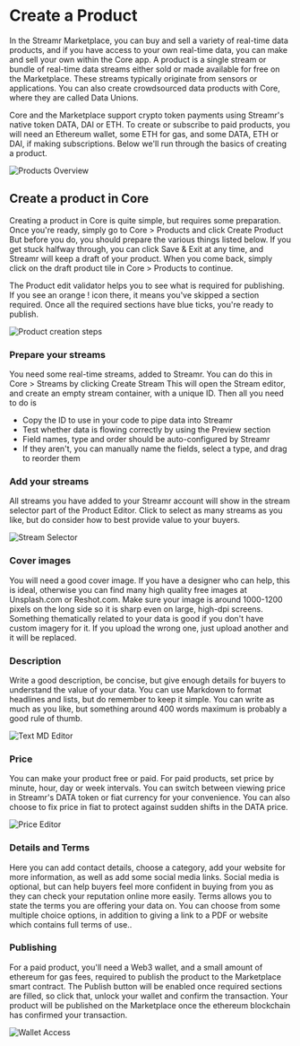 



# Create a Product

In the Streamr Marketplace, you can buy and sell a variety of real-time data products, and if you have access to your own real-time data, you can make and sell your own within the Core app. A product is a single stream or bundle of real-time data streams either sold or made available for free on the Marketplace. These streams typically originate from sensors or applications. You can also create crowdsourced data products with Core, where they are called Data Unions.

Core and the Marketplace support crypto token payments using Streamr's native token DATA, DAI or ETH. To create or subscribe to paid products, you will need an Ethereum wallet, some ETH for gas, and some DATA, ETH or DAI, if making subscriptions. Below we'll run through the basics of creating a product.

<Image src={ProductsOverview} highResSrc={ProductsOverview2x} alt="Products Overview" />

## Create a product in Core

Creating a product in Core is quite simple, but requires some preparation. Once you're ready, simply go to Core > Products and click <span className={docsStyles.streamrHighlight}>Create Product</span> But before you do, you should prepare the various things listed below. If you get stuck halfway through, you can click Save & Exit at any time, and Streamr will keep a draft of your product. When you come back, simply click on the draft product tile in Core > Products to continue.

The Product edit validator helps you to see what is required for publishing. If you see an orange ! icon there, it means you've skipped a section required. Once all the required sections have blue ticks, you're ready to publish.

<Image
    mobileSrc={ProductsCreateFlowMobile}
    src={ProductsCreateFlow}
    highResSrc={ProductsCreateFlow2x}
    alt="Product creation steps"
/>

### Prepare your streams

You need some real-time streams, added to Streamr. You can do this in Core > Streams by clicking <span className={docsStyles.streamrHighlight}>Create Stream</span> This will open the Stream editor, and create an empty stream container, with a unique ID. Then all you need to do is

-   Copy the ID to use in your code to pipe data into Streamr
-   Test whether data is flowing correctly by using the Preview section
-   Field names, type and order should be auto-configured by Streamr
-   If they aren't, you can manually name the fields, select a type, and drag to reorder them

### Add your streams

All streams you have added to your Streamr account will show in the stream selector part of the Product Editor. Click to select as many streams as you like, but do consider how to best provide value to your buyers.

<Image src={StreamSelector} highResSrc={StreamSelector2x} alt="Stream Selector" />

### Cover images

You will need a good cover image. If you have a designer who can help, this is ideal, otherwise you can find many high quality free images at Unsplash.com or Reshot.com. Make sure your image is around 1000-1200 pixels on the long side so it is sharp even on large, high-dpi screens. Something thematically related to your data is good if you don't have custom imagery for it. If you upload the wrong one, just upload another and it will be replaced.

### Description

Write a good description, be concise, but give enough details for buyers to understand the value of your data. You can use Markdown to format headlines and lists, but do remember to keep it simple. You can write as much as you like, but something around 400 words maximum is probably a good rule of thumb.

<Image src={MDEditor} highResSrc={MDEditor2x} alt="Text MD Editor" />

### Price

You can make your product free or paid. For paid products, set price by minute, hour, day or week intervals. You can switch between viewing price in Streamr's DATA token or fiat currency for your convenience. You can also choose to fix price in fiat to protect against sudden shifts in the DATA price.

<Image src={PriceEditor} highResSrc={PriceEditor2x} alt="Price Editor" />

### Details and Terms

Here you can add contact details, choose a category, add your website for more information, as well as add some social media links. Social media is optional, but can help buyers feel more confident in buying from you as they can check your reputation online more easily. Terms allows you to state the terms you are offering your data on. You can choose from some multiple choice options, in addition to giving a link to a PDF or website which contains full terms of use..

### Publishing

For a paid product, you'll need a Web3 wallet, and a small amount of ethereum for gas fees, required to publish the product to the Marketplace smart contract. The <span className={docsStyles.streamrHighlight}>Publish</span> button will be enabled once required sections are filled, so click that, unlock your wallet and confirm the transaction. Your product will be published on the Marketplace once the ethereum blockchain has confirmed your transaction.

<Image src={WalletAccess} highResSrc={WalletAccess2x} alt="Wallet Access" />
